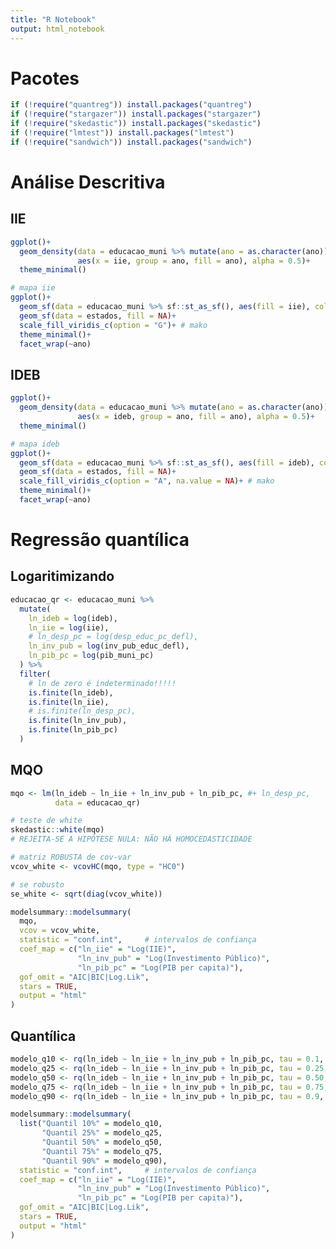 ```yaml
---
title: "R Notebook"
output: html_notebook
---
```


# Pacotes 

```r
if (!require("quantreg")) install.packages("quantreg")
if (!require("stargazer")) install.packages("stargazer")
if (!require("skedastic")) install.packages("skedastic")
if (!require("lmtest")) install.packages("lmtest")
if (!require("sandwich")) install.packages("sandwich")
```

# Análise Descritiva

## IIE

```r
ggplot()+
  geom_density(data = educacao_muni %>% mutate(ano = as.character(ano)),
               aes(x = iie, group = ano, fill = ano), alpha = 0.5)+
  theme_minimal()
```

```r
# mapa iie
ggplot()+
  geom_sf(data = educacao_muni %>% sf::st_as_sf(), aes(fill = iie), colour = NA)+
  geom_sf(data = estados, fill = NA)+
  scale_fill_viridis_c(option = "G")+ # mako 
  theme_minimal()+
  facet_wrap(~ano)
```

## IDEB

```r
ggplot()+
  geom_density(data = educacao_muni %>% mutate(ano = as.character(ano)),
               aes(x = ideb, group = ano, fill = ano), alpha = 0.5)+
  theme_minimal()
```

```r
# mapa ideb
ggplot()+
  geom_sf(data = educacao_muni %>% sf::st_as_sf(), aes(fill = ideb), colour = NA)+
  geom_sf(data = estados, fill = NA)+
  scale_fill_viridis_c(option = "A", na.value = NA)+ # mako 
  theme_minimal()+ 
  facet_wrap(~ano)
```

# Regressão quantílica

## Logaritimizando  
```r
educacao_qr <- educacao_muni %>%
  mutate(
    ln_ideb = log(ideb),
    ln_iie = log(iie),
    # ln_desp_pc = log(desp_educ_pc_defl),
    ln_inv_pub = log(inv_pub_educ_defl),
    ln_pib_pc = log(pib_muni_pc)
  ) %>%
  filter(
    # ln de zero é indeterminado!!!!!
    is.finite(ln_ideb),
    is.finite(ln_iie),
    # is.finite(ln_desp_pc),
    is.finite(ln_inv_pub),
    is.finite(ln_pib_pc)
  )
```

## MQO 

```r
mqo <- lm(ln_ideb ~ ln_iie + ln_inv_pub + ln_pib_pc, #+ ln_desp_pc,
          data = educacao_qr)
```

```r
# teste de white
skedastic::white(mqo)
# REJEITA-SE A HIPÓTESE NULA: NÃO HÁ HOMOCEDASTICIDADE 

# matriz ROBUSTA de cov-var
vcov_white <- vcovHC(mqo, type = "HC0")

# se robusto
se_white <- sqrt(diag(vcov_white))
```

```r
modelsummary::modelsummary(
  mqo, 
  vcov = vcov_white,
  statistic = "conf.int",     # intervalos de confiança
  coef_map = c("ln_iie" = "Log(IIE)",
               "ln_inv_pub" = "Log(Investimento Público)",
               "ln_pib_pc" = "Log(PIB per capita)"),
  gof_omit = "AIC|BIC|Log.Lik", 
  stars = TRUE,                
  output = "html"          
)
```


## Quantílica

```r
modelo_q10 <- rq(ln_ideb ~ ln_iie + ln_inv_pub + ln_pib_pc, tau = 0.1, data = educacao_qr)
modelo_q25 <- rq(ln_ideb ~ ln_iie + ln_inv_pub + ln_pib_pc, tau = 0.25, data = educacao_qr)
modelo_q50 <- rq(ln_ideb ~ ln_iie + ln_inv_pub + ln_pib_pc, tau = 0.50, data = educacao_qr)
modelo_q75 <- rq(ln_ideb ~ ln_iie + ln_inv_pub + ln_pib_pc, tau = 0.75, data = educacao_qr)
modelo_q90 <- rq(ln_ideb ~ ln_iie + ln_inv_pub + ln_pib_pc, tau = 0.9, data = educacao_qr)
```

```r
modelsummary::modelsummary(
  list("Quantil 10%" = modelo_q10, 
       "Quantil 25%" = modelo_q25,
       "Quantil 50%" = modelo_q50,
       "Quantil 75%" = modelo_q75, 
       "Quantil 90%" = modelo_q90),
  statistic = "conf.int",     # intervalos de confiança
  coef_map = c("ln_iie" = "Log(IIE)",
               "ln_inv_pub" = "Log(Investimento Público)",
               "ln_pib_pc" = "Log(PIB per capita)"),
  gof_omit = "AIC|BIC|Log.Lik", 
  stars = TRUE,                
  output = "html"          
)
```

